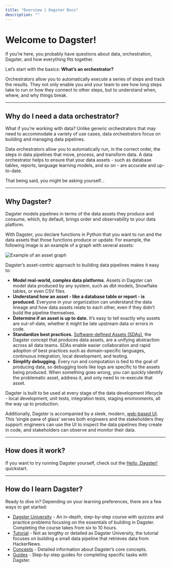 ```yaml
---
title: "Overview | Dagster Docs"
description: ""
---
```


# Welcome to Dagster!

If you’re here, you probably have questions about data, orchestration, Dagster, and how everything fits together.

Let’s start with the basics: **What’s an orchestrator?**

Orchestrators allow you to automatically execute a series of steps and track the results. They not only enable you and your team to see how long steps take to run or how they connect to other steps, but to understand when, where, and why things break.

---

## Why do I need a data orchestrator?

What if you’re working with data? Unlike generic orchestrators that may need to accommodate a variety of use cases, data orchestrators focus on building and managing data pipelines.

Data orchestrators allow you to automatically run, in the correct order, the steps in data pipelines that move, process, and transform data. A data orchestrator helps to ensure that your data assets - such as database tables, reports, language learning models, and so on - are accurate and up-to-date.

That being said, you might be asking yourself...

---

## Why Dagster?

Dagster models pipelines in terms of the data assets they produce and consume, which, by default, brings order and observability to your data platform.

With Dagster, you declare functions in Python that you want to run and the data assets that those functions produce or update. For example, the following image is an example of a graph with several assets:

<!-- ![Example of an asset graph](/images/getting-started/dagster-u-lesson-9-graph.png) -->

<Image
alt="Example of an asset graph"
src="/images/getting-started/dagster-u-lesson-9-graph.png"
width={2474}
height={1902}
/>

Dagster’s asset-centric approach to building data pipelines makes it easy to:

- **Model real-world, complex data platforms**. Assets in Dagster can model data produced by any system, such as dbt models, Snowflake tables, or even CSV files.
- **Understand how an asset - like a database table or report - is produced.** Everyone in your organization can understand the data lineage and how data assets relate to each other, even if they didn’t build the pipeline themselves.
- **Determine if an asset is up to date.** It’s easy to tell exactly why assets are out-of-date, whether it might be late upstream data or errors in code.
- **Standardize best practices.** [Software-defined Assets (SDAs)](/concepts/assets/software-defined-assets), the Dagster concept that produces data assets, are a unifying abstraction across all data teams. SDAs enable easier collaboration and rapid adoption of best practices such as domain-specific languages, continuous integration, local development, and testing.
- **Simplify debugging.** Every run and computation is tied to the goal of producing data, so debugging tools like logs are specific to the assets being produced. When something goes wrong, you can quickly identify the problematic asset, address it, and only need to re-execute that asset.

Dagster is built to be used at every stage of the data development lifecycle - local development, unit tests, integration tests, staging environments, all the way up to production.

Additionally, Dagster is accompanied by a sleek, modern, [web-based UI](/concepts/webserver/ui). This ‘single pane of glass’ serves both engineers and the stakeholders they support: engineers can use the UI to inspect the data pipelines they create in code, and stakeholders can observe and monitor their data.

---

## How does it work?

If you want to try running Dagster yourself, check out the [Hello, Dagster!](/getting-started/hello-dagster) quickstart.

---

## How do I learn Dagster?

Ready to dive in? Depending on your learning preferences, there are a few ways to get started:

- [Dagster University](https://courses.dagster.io) - An in-depth, step-by-step course with quizzes and practice problems focusing on the essentials of building in Dagster. Completing the course takes from six to 10 hours.
- [Tutorial](/tutorial) - Not as lengthy or detailed as Dagster University, the tutorial focuses on building a small data pipeline that retrieves data from HackerNews.
- [Concepts](/concepts) - Detailed information about Dagster’s core concepts.
- [Guides](/guides) - Step-by-step guides for completing specific tasks with Dagster.
